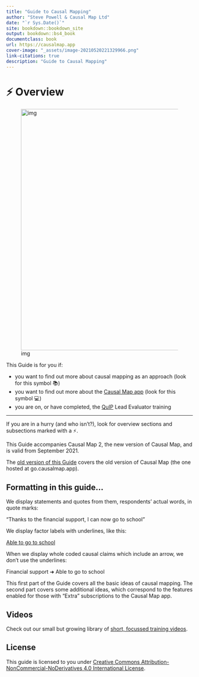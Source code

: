 ```yaml
---
title: "Guide to Causal Mapping"
author: "Steve Powell & Causal Map Ltd"
date: "`r Sys.Date()`"
site: bookdown::bookdown_site
output: bookdown::bs4_book
documentclass: book
url: https://causalmap.app
cover-image: "_assets/image-20210520221329966.png"
link-citations: true
description: "Guide to Causal Mapping"
---
```


# ⚡ Overview

![img](_assets/simplify.png){width=650px}

This Guide is for you if:

- you want to find out more about causal mapping as an approach (look for this symbol 📚)
- you want to find out more about the [Causal Map app](https://causalmap.app/) (look for this symbol 💻)
- you are on, or have completed, the [QuIP](https://bathsdr.org/about-the-quip/) Lead Evaluator training

------

If you are in a hurry (and who isn't?), look for overview sections and subsections marked with a ⚡.

::: {.rmdnote}

This Guide accompanies Causal Map 2, the new version of Causal Map, and is valid from September 2021. 

The [old version of this Guide](http://guide2.causalmap.app.s3-website.eu-west-2.amazonaws.com/) covers the old version of Causal Map (the one hosted at go.causalmap.app). 

:::

## Formatting in this guide…

We display statements and quotes from them, respondents’ actual words, in quote marks:

“Thanks to the financial support, I can now go to school”

We display factor labels with underlines, like this:

<u>Able to go to school</u>

When we display whole coded causal claims which include an arrow, we don’t use the underlines:

Financial support ➜ Able to go to school 

This first part of the Guide covers all the basic ideas of causal mapping. The second part covers some additional ideas, which correspond to the features enabled for those with "Extra" subscriptions to the Causal Map app.

## Videos

Check out our small but growing library of [short, focussed training videos](https://causalmap.app/course/causal-map-basics/).

## License {.unnumbered}

This guide is licensed to you under [Creative Commons Attribution-NonCommercial-NoDerivatives 4.0 International License](http://creativecommons.org/licenses/by-nc-nd/4.0/).

